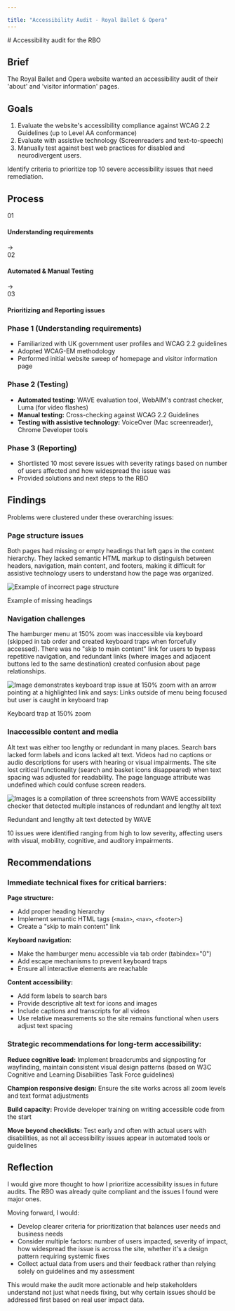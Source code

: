 ```yaml
---

title: "Accessibility Audit - Royal Ballet & Opera"
---
```


<Layout>
# Accessibility audit for the RBO

<ProjectMeta 
  tldr="Accessibility audit of the Royal Ballet and Opera website identifying 10 critical issues affecting users, particularly in navigation, page structure, and media accessibility."
  timeline="2 weeks (Nov 19 – Dec 3, 2024)"
  role="Accessibility expert"
  team="Solo"
/>


## Brief

The Royal Ballet and Opera website wanted an accessibility audit of their 'about' and 'visitor information' pages. 

## Goals

1. Evaluate the website's accessibility compliance against WCAG 2.2 Guidelines (up to Level AA conformance)
2. Evaluate with assistive technology (Screenreaders and text-to-speech)
3. Manually test against best web practices for disabled and neurodivergent users.

Identify criteria to prioritize top 10 severe accessibility issues that need remediation.

## Process

<div className="process-linear">
  <div className="step-item">
    <div className="step-badge">01</div>
    <h4>Understanding requirements</h4>
  </div>
  
  <div className="arrow">→</div>
  
  <div className="step-item">
    <div className="step-badge">02</div>
    <h4>Automated & Manual Testing</h4>
  </div>
  
  <div className="arrow">→</div>
  
  <div className="step-item">
    <div className="step-badge">03</div>
    <h4>Prioritizing and Reporting issues</h4>
  </div>
</div>

### Phase 1 (Understanding requirements)
- Familiarized with UK government user profiles and WCAG 2.2 guidelines
- Adopted WCAG-EM methodology
- Performed initial website sweep of homepage and visitor information page

### Phase 2 (Testing)
- **Automated testing:** WAVE evaluation tool, WebAIM's contrast checker, Luma (for video flashes)
- **Manual testing:** Cross-checking against WCAG 2.2 Guidelines
- **Testing with assistive technology:** VoiceOver (Mac screenreader), Chrome Developer tools

### Phase 3 (Reporting)
- Shortlisted 10 most severe issues with severity ratings based on number of users affected and how widespread the issue was
- Provided solutions and next steps to the RBO

## Findings

Problems were clustered under these overarching issues:

<section class="issues">
  <div class="issue">
    <div class="issue-text">
      <h3>Page structure issues</h3>
      <p>Both pages had missing or empty headings that left gaps in the content hierarchy. They lacked semantic HTML markup to distinguish between headers, navigation, main content, and footers, making it difficult for assistive technology users to understand how the page was organized.</p>
    </div>
    <div class="issue-image">
      <img src="/images/accessibility/headings.webp" alt="Example of incorrect page structure" />
      <p class="caption">Example of missing headings</p>
    </div>
  </div>

  <div class="issue reverse">
    <div class="issue-text">
      <h3>Navigation challenges</h3>
      <p>The hamburger menu at 150% zoom was inaccessible via keyboard (skipped in tab order and created keyboard traps when forcefully accessed). There was no "skip to main content" link for users to bypass repetitive navigation, and redundant links (where images and adjacent buttons led to the same destination) created confusion about page relationships.</p>
    </div>
    <div class="issue-image">
      <img src="/images/accessibility/keyboard-trap.webp" alt="Image demonstrates keyboard trap issue at 150% zoom with an arrow pointing at a highlighted link and says: Links outside of menu being focused but user is caught in keyboard trap" />
      <p class="caption">Keyboard trap at 150% zoom</p>
    </div>
  </div>

  <div class="issue">
    <div class="issue-text">
      <h3>Inaccessible content and media</h3>
      <p>Alt text was either too lengthy or redundant in many places. Search bars lacked form labels and icons lacked alt text. Videos had no captions or audio descriptions for users with hearing or visual impairments. The site lost critical functionality (search and basket icons disappeared) when text spacing was adjusted for readability.  The page language attribute was undefined which could confuse screen readers.</p>
    </div>
    <div class="issue-image">
      <img src="/images/accessibility/inaccessible-content.webp" alt="Images is a compilation of three screenshots from WAVE accessibility checker that detected multiple instances of redundant and lengthy alt text" />
      <p class="caption">Redundant and lengthy alt text detected by WAVE</p>
    </div>
  </div>
</section>


10 issues were identified ranging from high to low severity, affecting users with visual, mobility, cognitive, and auditory impairments.

## Recommendations

### Immediate technical fixes for critical barriers:

**Page structure:**
- Add proper heading hierarchy
- Implement semantic HTML tags (`<main>`, `<nav>`, `<footer>`)
- Create a "skip to main content" link

**Keyboard navigation:**
- Make the hamburger menu accessible via tab order (tabindex="0")
- Add escape mechanisms to prevent keyboard traps
- Ensure all interactive elements are reachable

**Content accessibility:**
- Add form labels to search bars
- Provide descriptive alt text for icons and images
- Include captions and transcripts for all videos
- Use relative measurements so the site remains functional when users adjust text spacing

### Strategic recommendations for long-term accessibility:

**Reduce cognitive load:** Implement breadcrumbs and signposting for wayfinding, maintain consistent visual design patterns (based on W3C Cognitive and Learning Disabilities Task Force guidelines)

**Champion responsive design:** Ensure the site works across all zoom levels and text format adjustments

**Build capacity:** Provide developer training on writing accessible code from the start

**Move beyond checklists:** Test early and often with actual users with disabilities, as not all accessibility issues appear in automated tools or guidelines

## Reflection

I would give more thought to how I prioritize accessibility issues in future audits. The RBO was already quite compliant and the issues I found were major ones.

Moving forward, I would:
- Develop clearer criteria for prioritization that balances user needs and business needs
- Consider multiple factors: number of users impacted, severity of impact, how widespread the issue is across the site, whether it's a design pattern requiring systemic fixes
- Collect actual data from users and their feedback rather than relying solely on guidelines and my assessment

This would make the audit more actionable and help stakeholders understand not just what needs fixing, but why certain issues should be addressed first based on real user impact data.

</Layout>

